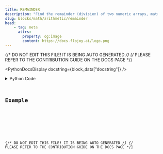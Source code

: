 ```yaml
---
title: REMAINDER
description: "Find the remainder (division) of two numeric arrays, matrices, dataframes, or constants element-wise."
slug: blocks/math/arithmetic/remainder
head:
    - tag: meta
      attrs:
        property: og:image
        content: https://docs.flojoy.ai/logo.png
---
```


{/* DO NOT EDIT THIS FILE! IT IS BEING AUTO GENERATED */}
{/* PLEASE REFER TO THE CONTRIBUTION GUIDE ON THE DOCS PAGE */}


<PythonDocsDisplay docstring={block_data["docstring"]} />
<details>
<summary>Python Code</summary>



<Code code={pythonCode} lang="py" wrap theme="dracula" />

[Find this Flojoy Block on GitHub](https://github.com/flojoy-ai/blocks/blob/main/blocks/MATH/ARITHMETIC/REMAINDER/REMAINDER.py)

</details>

## Example


<GetHelpWidget />


<AppDisplay app={app} blockName="REMAINDER" client:visible />


<Example />

{/* DO NOT EDIT THIS FILE! IT IS BEING AUTO GENERATED */}
{/* PLEASE REFER TO THE CONTRIBUTION GUIDE ON THE DOCS PAGE */}
